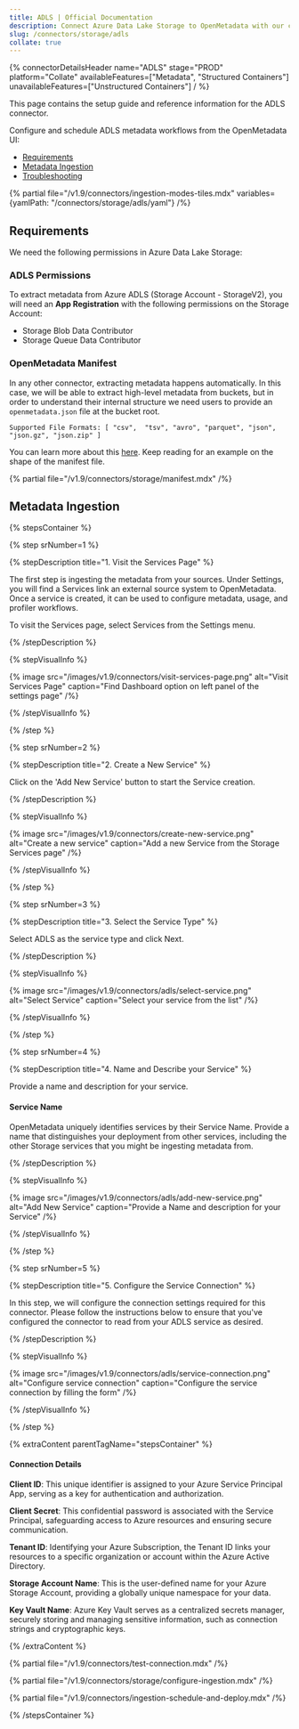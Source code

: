 ```yaml
---
title: ADLS | Official Documentation
description: Connect Azure Data Lake Storage to OpenMetadata with our comprehensive ADLS connector guide. Setup instructions, configuration, and metadata extraction.
slug: /connectors/storage/adls
collate: true
---
```


{% connectorDetailsHeader
name="ADLS"
stage="PROD"
platform="Collate"
availableFeatures=["Metadata", "Structured Containers"]
unavailableFeatures=["Unstructured Containers"]
/ %}

This page contains the setup guide and reference information for the ADLS connector.

Configure and schedule ADLS metadata workflows from the OpenMetadata UI:

- [Requirements](#requirements)
- [Metadata Ingestion](#metadata-ingestion)
- [Troubleshooting](/connectors/storage/adls/troubleshooting)

{% partial file="/v1.9/connectors/ingestion-modes-tiles.mdx" variables={yamlPath: "/connectors/storage/adls/yaml"} /%}

## Requirements

We need the following permissions in Azure Data Lake Storage:

### ADLS Permissions

To extract metadata from Azure ADLS (Storage Account - StorageV2), you will need an **App Registration** with the following permissions on the Storage Account:
- Storage Blob Data Contributor
- Storage Queue Data Contributor


### OpenMetadata Manifest

In any other connector, extracting metadata happens automatically. In this case, we will be able to extract high-level
metadata from buckets, but in order to understand their internal structure we need users to provide an `openmetadata.json`
file at the bucket root.

`Supported File Formats: [ "csv",  "tsv", "avro", "parquet", "json", "json.gz", "json.zip" ]`

You can learn more about this [here](/connectors/storage). Keep reading for an example on the shape of the manifest file.

{% partial file="/v1.9/connectors/storage/manifest.mdx" /%}

## Metadata Ingestion

{% stepsContainer %}

{% step srNumber=1 %}

{% stepDescription title="1. Visit the Services Page" %}

The first step is ingesting the metadata from your sources. Under
Settings, you will find a Services link an external source system to
OpenMetadata. Once a service is created, it can be used to configure
metadata, usage, and profiler workflows.

To visit the Services page, select Services from the Settings menu.

{% /stepDescription %}

{% stepVisualInfo %}

{% image
src="/images/v1.9/connectors/visit-services-page.png"
alt="Visit Services Page"
caption="Find Dashboard option on left panel of the settings page" /%}

{% /stepVisualInfo %}

{% /step %}

{% step srNumber=2 %}

{% stepDescription title="2. Create a New Service" %}

Click on the 'Add New Service' button to start the Service creation.

{% /stepDescription %}

{% stepVisualInfo %}

{% image
src="/images/v1.9/connectors/create-new-service.png"
alt="Create a new service"
caption="Add a new Service from the Storage Services page" /%}

{% /stepVisualInfo %}

{% /step %}

{% step srNumber=3 %}

{% stepDescription title="3. Select the Service Type" %}

Select ADLS as the service type and click Next.

{% /stepDescription %}

{% stepVisualInfo %}

{% image
  src="/images/v1.9/connectors/adls/select-service.png"
  alt="Select Service"
  caption="Select your service from the list" /%}

{% /stepVisualInfo %}

{% /step %}

{% step srNumber=4 %}

{% stepDescription title="4. Name and Describe your Service" %}

Provide a name and description for your service.

#### Service Name

OpenMetadata uniquely identifies services by their Service Name. Provide
a name that distinguishes your deployment from other services, including
the other Storage services that you might be ingesting metadata
from.

{% /stepDescription %}

{% stepVisualInfo %}

{% image
  src="/images/v1.9/connectors/adls/add-new-service.png"
  alt="Add New Service"
  caption="Provide a Name and description for your Service" /%}

{% /stepVisualInfo %}

{% /step %}

{% step srNumber=5 %}

{% stepDescription title="5. Configure the Service Connection" %}

In this step, we will configure the connection settings required for
this connector. Please follow the instructions below to ensure that
you've configured the connector to read from your ADLS service as
desired.

{% /stepDescription %}

{% stepVisualInfo %}

{% image
  src="/images/v1.9/connectors/adls/service-connection.png"
  alt="Configure service connection"
  caption="Configure the service connection by filling the form" /%}

{% /stepVisualInfo %}

{% /step %}

{% extraContent parentTagName="stepsContainer" %}

#### Connection Details

**Client ID**: This unique identifier is assigned to your Azure Service Principal App, serving as a key for authentication and authorization.

**Client Secret**: This confidential password is associated with the Service Principal, safeguarding access to Azure resources and ensuring secure communication.

**Tenant ID**: Identifying your Azure Subscription, the Tenant ID links your resources to a specific organization or account within the Azure Active Directory.

**Storage Account Name**: This is the user-defined name for your Azure Storage Account, providing a globally unique namespace for your data.

**Key Vault Name**: Azure Key Vault serves as a centralized secrets manager, securely storing and managing sensitive information, such as connection strings and cryptographic keys.

{% /extraContent %}

{% partial file="/v1.9/connectors/test-connection.mdx" /%}

{% partial file="/v1.9/connectors/storage/configure-ingestion.mdx" /%}

{% partial file="/v1.9/connectors/ingestion-schedule-and-deploy.mdx" /%}

{% /stepsContainer %}
